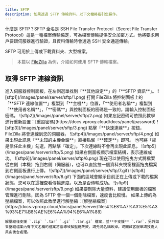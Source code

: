 ```yaml
---
title: SFTP
description: 如果透過 SFTP 傳輸資料，以下文檔將指引您操作。
---
```



什麼是 SFTP？SFTP 全名是 SSH File Transfer Protocol（Secret File Transfer Protocol）這是一種檔案傳輸協定，可為檔案傳輸提供安全加密方式。他將要求用戶要跟伺服器進行驗證，且資料傳輸時會透過 SSH 安全通道傳輸。

SFTP 可用於上傳或下載資料夾、大型檔案。

> 本篇以 [FileZilla](https://filezilla-project.org) 為例，介紹如何使用 SFTP 傳輸檔案。

## 取得 SFTP 連線資訊

<Steps>
<Step>
進入伺服器控制面板，在左側選單找到「**其他設定**」的「**SFTP 資訊**」。
![sftp1](/images/panel/server/sftp/1.png)
</Step>
<Step>
打開 FileZilla 將控制面板上的「**SFTP 連線位置**」複製到「**主機**」位置，「**使用者名稱**」複製到「**使用者名稱**」，「**密碼**」與控制面板的密碼是一致的，請輸入控制面板密碼。
![sftp2](/images/panel/server/sftp/2.png)
如果忘記密碼可依照此教學進行重新設置：[重設密碼](https://docs.vproxy.cloud/docs/panel/password)
![sftp3](/images/panel/server/sftp/3.png)
</Step>
<Step>
點擊「**快速連線**」按鈕，FileZilla 將會連線到您的伺服器。
![sftp4](/images/panel/server/sftp/4.png)
</Step>
<Step>
如果出現此訊息「**未知的主機金鑰**」直接點擊「**確定**」即可。
也可將「總是信任此主機」勾選，再點擊「確定」，下次連線時不會再出現此訊息。
![sftp5](/images/panel/server/sftp/5.png)
</Step>
<Step>
如果右側面板顯示檔案結構，表示連線成功。
![sftp6](/images/panel/server/sftp/6.png)
</Step>
<Step>
現在可以使用拖曳方式將檔案從左側（本機）拖到右側（伺服器），也可以直接拉一個資料夾視窗裡面拖曳檔案到右側面板進行上傳。
![sftp7](/images/panel/server/sftp/7.gif)
![sftp8](/images/panel/server/sftp/8.gif)
</Step>  
<Step>
下面的區域會顯示目前正在上傳或下載的檔案狀態，您可以在這裡查看傳輸進度。以及是否傳輸成功。
![sftp9](/images/panel/server/sftp/9.png)
</Step>
</Steps>

<Callout type="info">
如果要刪除大量資料，建議使用面板的檔案管理進行刪除，因為 SFTP 會一個一個刪除檔案，速度會比較慢。
</Callout>
<Callout type="info">
    如果上傳的為壓縮檔案，可以依照此教學進行解壓縮：[解壓縮檔案](https://docs.vproxy.cloud/docs/panel/server/files#%E8%A7%A3%E5%A3%93%E7%B8%AE%E6%AA%94%E6%A1%88)

    解壓縮僅支援 `.zip` `.tar` `.gz` `.tar.gz` 檔案，並**不支援** `.rar`，另外如果壓縮檔案內有中文名稱的檔案將會導致解壓縮失敗，請先將名稱改掉，或開啟客服單請技術人員由後台處理。
</Callout>